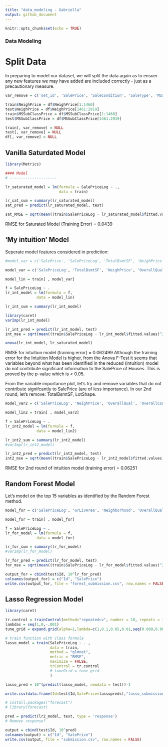 ```yaml
---
title: "data_modeling - Gabriella"
output: github_document
---
```


```r
knitr::opts_chunk$set(echo = TRUE)
```

### Data Modeling

# Split Data
In preparing to model our dataset, we will split the data again as to ensuer any new features we may have added are included correctly - just as a precautionary measure. 
```r
var_remove = c('set_id', 'SalePrice', 'SaleCondition', 'SaleType', 'MSSubClass')

train$NeighPrice = df$NeighPrice[1:1460]
test$NeighPrice = df$NeighPrice[1461:2919]
train$MSSubClassPrice = df$MSSubClassPrice[1:1460]
test$MSSubClassPrice = df$MSSubClassPrice[1461:2919]

train[, var_remove] = NULL
test[, var_remove] = NULL
df[, var_remove] = NULL

```

## Vanilla Saturdated Model
```r
library(Metrics)

#### Model 
# ---------------------

lr_saturated_model = lm(formula = SalePriceLog ~ ., 
                        data = train)

lr_sat_sum = summary(lr_saturated_model)
sat_pred = predict(lr_saturated_model, test)

sat_RMSE = sqrt(mean((train$SalePriceLog - lr_saturated_model$fitted.values)^2))

```

RMSE for Saturated Model (Training Error) = 0.0439

## 'My intuition' Model
Seperate model features considered in prediction:
```r
#model_var = c('SalePrice', 'SalePriceLog', 'TotalBsmtSF', 'NeighPrice', 'OverallQual', 'OverallCond', #'YearBuilt', 'GrLivArea', 'BsmtQual', 'KitchenQual', 'HeatingQC', 'FireplaceQu', 'GarageArea', 'CentralAir', #'MSSubClassPrice')

model_var = c('SalePriceLog', 'TotalBsmtSF', 'NeighPrice', 'OverallQual', 'OverallCond', 'YearBuilt', 'GrLivArea', 'BsmtQual', 'KitchenQual', 'HeatingQC', 'FireplaceQu', 'GarageArea', 'CentralAir', 'LotArea', 'LotShape', 'BsmtFinSF1', 'X1stFlrSF')

model_lin = train[ , model_var]

f = SalePriceLog ~ .
lr_int_model = lm(formula = f,
              data = model_lin)

lr_int_sum = summary(lr_int_model)

library(caret)
varImp(lr_int_model)

lr_int_pred = predict(lr_int_model, test)
int_mse = sqrt(mean((train$SalePriceLog - lr_int_model$fitted.values)^2))

anova(lr_int_model, lr_saturated_model)
```
RMSE for intuition model (training error) = 0.062499
Although the training error for the Intuition Model is higher, from the Anova F-Test it seems that variables beyond what has been identified in the reduced (intuition) model do not contribute significant information to the SalePrice of Houses. This is proved by the p-value which is < 0.05.

From the variable importance plot, let's try and remove variables that do not contribute signifcantly to SalePrice (are of less importance). In our 2nd round, let's remove: TotalBsmtSF, LotShape.

```r
model_var2 = c('SalePriceLog', 'NeighPrice', 'OverallQual', 'OverallCond', 'YearBuilt', 'GrLivArea', 'BsmtQual', 'KitchenQual', 'HeatingQC', 'FireplaceQu', 'GarageArea', 'CentralAir', 'LotArea', 'BsmtFinSF1', 'X1stFlrSF')

model_lin2 = train[ , model_var2]

f = SalePriceLog ~ .
lr_int2_model = lm(formula = f,
              data = model_lin2)

lr_int2_sum = summary(lr_int2_model)
#varImp(lr_int2_model)

lr_int2_pred = predict(lr_int2_model, test)
int2_mse = sqrt(mean((train$SalePriceLog - lr_int2_model$fitted.values)^2))
```
RMSE for 2nd round of intuition model (training error) = 0.06251

## Random Forest Model
Let's model on the top 15 variables as identified by the Random Forest method. 
```r
model_for = c('SalePriceLog', 'GrLivArea', 'Neighborhood', 'OverallQual', 'X1stFlrSF', 'TotalBsmtSF', 'BsmtFinSF1', 'GarageArea', 'X2ndFlrSF', 'LotArea', 'OverallCond', 'BsmtFinType1', 'YearRemodAdd', 'ExterQual', 'FireplaceQu', 'GarageType')

model_for = train[ , model_for]

f = SalePriceLog ~ .
lr_for_model = lm(formula = f,
              data = model_for)

lr_for_sum = summary(lr_for_model)
#varImp(lr_for_model)

lr_for_pred = predict(lr_for_model, test)
for_mse = sqrt(mean((train$SalePriceLog - lr_for_model$fitted.values)^2))

output_for = cbind(test$Id, 10^lr_for_pred)
colnames(output_for) = c("Id", "SalePrice")
write.csv(output_for, file = "forest_submission.csv", row.names = FALSE)

```



## Lasso Regression Model

```r
library(caret)

tr.control = trainControl(method="repeatedcv", number = 10, repeats = 10)
lambdas = seq(1,0,-.001)
tune_grid = expand.grid(alpha=1,lambda=c(1,0.1,0.05,0.01,seq(0.009,0.001,-0.001), 0.00075,0.0005,0.0001))

# train function with class formula
lasso_model = train(SalePriceLog ~ . , 
                    data = train,
                    method = "glmnet",
                    metric = "RMSE",
                    maximize = FALSE,
                    trControl = tr.control
                    # tuneGrid = tune_grid
                    )

lasso_pred = 10^(predict(lasso_model, newdata = test))-1

write.csv(data.frame(Id=test$Id,SalePrice=lassopreds),"lasso_submission.csv",row.names = FALSE)

```



```r
# install.packages("forecast") 
# library(forecast)

pred = predict(lr2_model, test, type = 'response')
# Remove response?

output = cbind(test$Id, 10^pred)
colnames(output) = c("Id", "SalePrice")
write.csv(output, file = "submission.csv", row.names = FALSE)

```




